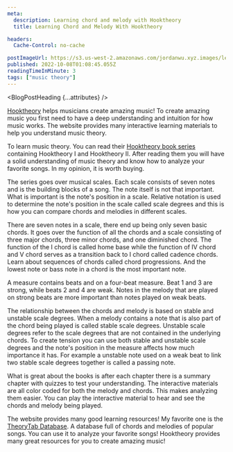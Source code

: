 ```yaml
---
meta:
  description: Learning chord and melody with Hooktheory
  title: Learning Chord and Melody With Hooktheory

headers:
  Cache-Control: no-cache

postImageUrl: https://s3.us-west-2.amazonaws.com/jordanwu.xyz.images/learning-chord-and-melody-with-hooktheory.png
published: 2022-10-08T01:08:45.055Z
readingTimeInMinute: 3
tags: ["music theory"]
---
```



<BlogPostHeading {...attributes} />

[Hooktheory](https://www.hooktheory.com) helps musicians create amazing music! To create amazing music you first need to have a deep understanding and intuition for how music works. The website provides many interactive learning materials to help you understand music theory.

To learn music theory. You can read their [Hooktheory book series](https://www.hooktheory.com/books) containing Hooktheory I and Hooktheory II. After reading them you will have a solid understanding of music theory and know how to analyze your favorite songs. In my opinion, it is worth buying.

The series goes over musical scales. Each scale consists of seven notes and is the building blocks of a song. The note itself is not that important. What is important is the note's position in a scale. Relative notation is used to determine the note's position in the scale called scale degrees and this is how you can compare chords and melodies in different scales.

There are seven notes in a scale, there end up being only seven basic chords. It goes over the function of all the chords and a scale consisting of three major chords, three minor chords, and one diminished chord. The function of the I chord is called home base while the function of IV chord and V chord serves as a transition back to I chord called cadence chords. Learn about sequences of chords called chord progressions. And the lowest note or bass note in a chord is the most important note.

A measure contains beats and on a four-beat measure. Beat 1 and 3 are strong, while beats 2 and 4 are weak. Notes in the melody that are played on strong beats are more important than notes played on weak beats.

The relationship between the chords and melody is based on stable and unstable scale degrees. When a melody contains a note that is also part of the chord being played is called stable scale degrees. Unstable scale degrees refer to the scale degrees that are not contained in the underlying chords. To create tension you can use both stable and unstable scale degrees and the note's position in the measure affects how much importance it has. For example a unstable note used on a weak beat to link two stable scale degrees together is called a passing note.

What is great about the books is after each chapter there is a summary chapter with quizzes to test your understanding. The interactive materials are all color coded for both the melody and chords. This makes analyzing them easier. You can play the interactive material to hear and see the chords and melody being played.

The website provides many good learning resources! My favorite one is the [TheoryTab Database](https://www.hooktheory.com/theorytab). A database full of chords and melodies of popular songs. You can use it to analyze your favorite songs! Hooktheory provides many great resources for you to create amazing music!
